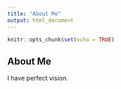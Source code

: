 ```yaml
---
title: "About Me"
output: html_document
---
```


```r
knitr::opts_chunk$set(echo = TRUE)
```

## About Me
I have perfect vision.
